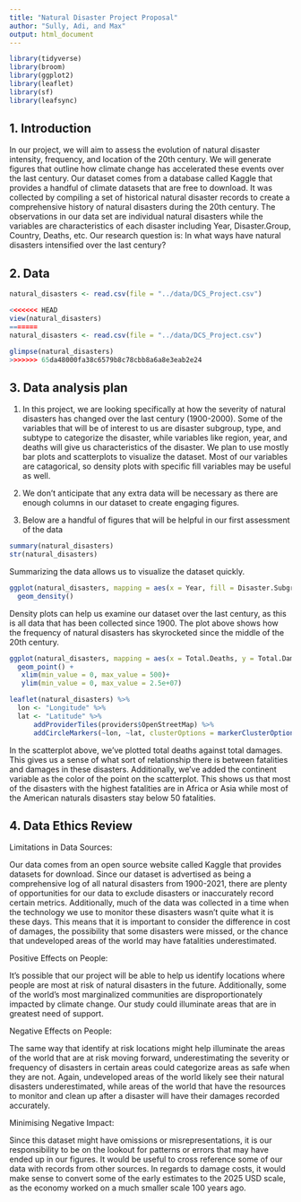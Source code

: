 ```yaml
---
title: "Natural Disaster Project Proposal"
author: "Sully, Adi, and Max"
output: html_document
---
```


```r
library(tidyverse)
library(broom)
library(ggplot2)
library(leaflet)
library(sf)
library(leafsync)
```

## 1. Introduction

In our project, we will aim to assess the evolution of natural disaster intensity, frequency, and location of the 20th century. We will generate figures that outline how climate change has accelerated these events over the last century. Our dataset comes from a database called Kaggle that provides a handful of climate datasets that are free to download. It was collected by compiling a set of historical natural disaster records to create a comprehensive history of natural disasters during the 20th century. The observations in our data set are individual natural disasters while the variables are characteristics of each disaster including Year, Disaster.Group, Country, Deaths, etc. Our research question is: In what ways have natural disasters intensified over the last century?

## 2. Data

```r
natural_disasters <- read.csv(file = "../data/DCS_Project.csv")

<<<<<<< HEAD
view(natural_disasters)
=======
natural_disasters <- read.csv(file = "../data/DCS_Project.csv")

glimpse(natural_disasters)
>>>>>>> 65da48000fa38c6579b8c78cbb8a6a8e3eab2e24
```



## 3. Data analysis plan

1.    In this project, we are looking specifically at how the severity of natural disasters has changed over the last century (1900-2000). Some of the variables that will be of interest to us are disaster subgroup, type, and subtype to categorize the disaster, while variables like region, year, and deaths will give us characteristics of the disaster. We plan to use mostly bar plots and scatterplots to visualize the dataset. Most of our variables are catagorical, so density plots with specific fill variables may be useful as well.  

2.    We don't anticipate that any extra data will be necessary as there are enough columns in our dataset to create engaging figures.

3.    Below are a handful of figures that will be helpful in our first assessment of the data

```r
summary(natural_disasters)
str(natural_disasters)
```

Summarizing the data allows us to visualize the dataset quickly.

```r
ggplot(natural_disasters, mapping = aes(x = Year, fill = Disaster.Subgroup, alpha = 0.5)) +
  geom_density()
```
Density plots can help us examine our dataset over the last century, as this is all data that has been collected since 1900. The plot above shows how the frequency of natural disasters has skyrocketed since the middle of the 20th century. 

```r
ggplot(natural_disasters, mapping = aes(x = Total.Deaths, y = Total.Damages...000.US.., colour = Continent, size = Total.Deaths, alpha = 0.5)) +
  geom_point() +
   xlim(min_value = 0, max_value = 500)+
   ylim(min_value = 0, max_value = 2.5e+07)
```

```r
leaflet(natural_disasters) %>% 
  lon <- "Longitude" %>%
  lat <- "Latitude" %>%
      addProviderTiles(providers$OpenStreetMap) %>%
      addCircleMarkers(~lon, ~lat, clusterOptions = markerClusterOptions())
```


In the scatterplot above, we've plotted total deaths against total damages. This gives us a sense of what sort of relationship there is between fatalities and damages in these disasters. Additionally, we've added the continent variable as the color of the point on the scatterplot. This shows us that most of the disasters with the highest fatalities are in Africa or Asia while most of the American naturals disasters stay below 50 fatalities. 

## 4. Data Ethics Review

Limitations in Data Sources:

Our data comes from an open source website called Kaggle that provides datasets for download. Since our dataset is advertised as being a comprehensive log of all natural disasters from 1900-2021, there are plenty of opportunities for our data to exclude disasters or inaccurately record certain metrics. Additionally, much of the data was collected in a time when the technology we use to monitor these disasters wasn't quite what it is these days. This means that it is important to consider the difference in cost of damages, the possibility that some disasters were missed, or the chance that undeveloped areas of the world may have fatalities underestimated. 

Positive Effects on People:

It's possible that our project will be able to help us identify locations where people are most at risk of natural disasters in the future. Additionally, some of the world's most marginalized communities are disproportionately impacted by climate change. Our study could illuminate areas that are in greatest need of support.

Negative Effects on People:

The same way that identify at risk locations might help illuminate the areas of the world that are at risk moving forward, underestimating the severity or frequency of disasters in certain areas could categorize areas as safe when they are not. Again, undeveloped areas of the world likely see their natural disasters underestimated, while areas of the world that have the resources to monitor and clean up after a disaster will have their damages recorded accurately. 

Minimising Negative Impact:

Since this dataset might have omissions or misrepresentations, it is our responsibility to be on the lookout for patterns or errors that may have ended up in our figures. It would be useful to cross reference some of our data with records from other sources. In regards to damage costs, it would make sense to convert some of the early estimates to the 2025 USD scale, as the economy worked on a much smaller scale 100 years ago. 

